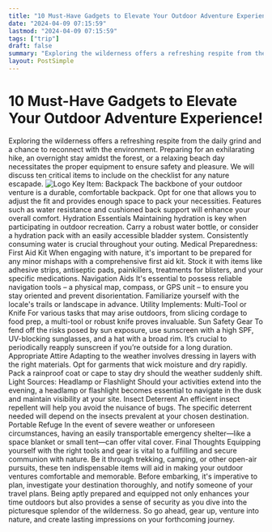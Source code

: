```yaml
---
title: "10 Must-Have Gadgets to Elevate Your Outdoor Adventure Experience!"
date: "2024-04-09 07:15:59"
lastmod: "2024-04-09 07:15:59"
tags: ["trip"]
draft: false
summary: "Exploring the wilderness offers a refreshing respite from the daily grind and a chance to reconnect with the environment. Preparing for an exhilarating hike, an overnight stay amidst the forest, or a relaxing beach day necessitates the proper equipment to ensure safety and pleasure. We will discuss ten critical items to include on the checklist for any nature escapade."
layout: PostSimple
---
```

# 10 Must-Have Gadgets to Elevate Your Outdoor Adventure Experience!
Exploring the wilderness offers a refreshing respite from the daily grind and a chance to reconnect with the environment. Preparing for an exhilarating hike, an overnight stay amidst the forest, or a relaxing beach day necessitates the proper equipment to ensure safety and pleasure. We will discuss ten critical items to include on the checklist for any nature escapade.
<img alt="Logo" src="https://cdn.seniorsselection.com/src_image/7272ed90bff299245f182aa67f121b84.webp"/>
Key Item: Backpack
The backbone of your outdoor venture is a durable, comfortable backpack. Opt for one that allows you to adjust the fit and provides enough space to pack your necessities. Features such as water resistance and cushioned back support will enhance your overall comfort.
Hydration Essentials
Maintaining hydration is key when participating in outdoor recreation. Carry a robust water bottle, or consider a hydration pack with an easily accessible bladder system. Consistently consuming water is crucial throughout your outing.
Medical Preparedness: First Aid Kit
When engaging with nature, it's important to be prepared for any minor mishaps with a comprehensive first aid kit. Stock it with items like adhesive strips, antiseptic pads, painkillers, treatments for blisters, and your specific medications.
Navigation Aids
It's essential to possess reliable navigation tools – a physical map, compass, or GPS unit – to ensure you stay oriented and prevent disorientation. Familiarize yourself with the locale's trails or landscape in advance.
Utility Implements: Multi-Tool or Knife
For various tasks that may arise outdoors, from slicing cordage to food prep, a multi-tool or robust knife proves invaluable.
Sun Safety Gear
To fend off the risks posed by sun exposure, use sunscreen with a high SPF, UV-blocking sunglasses, and a hat with a broad rim. It’s crucial to periodically reapply sunscreen if you’re outside for a long duration.
Appropriate Attire
Adapting to the weather involves dressing in layers with the right materials. Opt for garments that wick moisture and dry rapidly. Pack a rainproof coat or cape to stay dry should the weather suddenly shift.
Light Sources: Headlamp or Flashlight
Should your activities extend into the evening, a headlamp or flashlight becomes essential to navigate in the dusk and maintain visibility at your site.
Insect Deterrent
An efficient insect repellent will help you avoid the nuisance of bugs. The specific deterrent needed will depend on the insects prevalent at your chosen destination.
Portable Refuge
In the event of severe weather or unforeseen circumstances, having an easily transportable emergency shelter—like a space blanket or small tent—can offer vital cover.
Final Thoughts
Equipping yourself with the right tools and gear is vital to a fulfilling and secure communion with nature. Be it through trekking, camping, or other open-air pursuits, these ten indispensable items will aid in making your outdoor ventures comfortable and memorable.
Before embarking, it's imperative to plan, investigate your destination thoroughly, and notify someone of your travel plans. Being aptly prepared and equipped not only enhances your time outdoors but also provides a sense of security as you dive into the picturesque splendor of the wilderness. So go ahead, gear up, venture into nature, and create lasting impressions on your forthcoming journey.
        